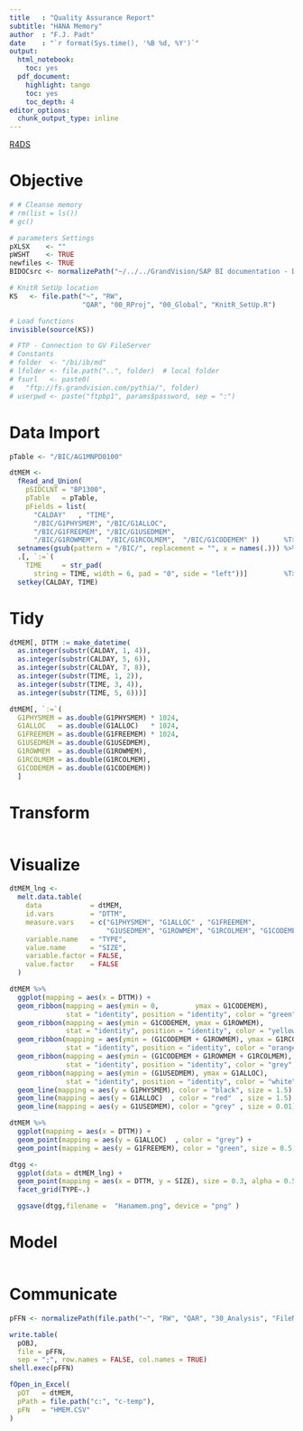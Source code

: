 ```yaml
---
title   : "Quality Assurance Report"
subtitle: "HANA Memory"
author  : "F.J. Padt"
date    : "`r format(Sys.time(), '%B %d, %Y')`"
output:
  html_notebook:
    toc: yes
  pdf_document:
    highlight: tango
    toc: yes
    toc_depth: 4
editor_options: 
  chunk_output_type: inline
---
```


[R4DS](http://r4ds.had.co.nz/introduction.html)

# Objective

```r
# # Cleanse memory
# rm(list = ls())
# gc()

# parameters Settings
pXLSX    <- "" 
pWSHT    <- TRUE
newfiles <- TRUE
BIDOCsrc <- normalizePath("~/../../GrandVision/SAP BI documentation - Documents/bi-doc/src/")

# KnitR SetUp location
KS   <- file.path("~", "RW",
                  "QAR", "00_RProj", "00_Global", "KnitR_SetUp.R")

# Load functions
invisible(source(KS))

# FTP - Connection to GV FileServer
# Constants
# folder  <- "/bi/ib/md"          
# lfolder <- file.path("..", folder)  # local folder
# fsurl   <- paste0(
#   "ftp://fs.grandvision.com/pythia/", folder)
# userpwd <- paste("ftpbp1", params$password, sep = ":")

```

# Data Import

```r
pTable <- "/BIC/AG1MNPD0100"

dtMEM <-
  fRead_and_Union(
    pSIDCLNT = "BP1300",
    pTable   = pTable,
    pFields = list(
      "CALDAY"   , "TIME", 
      "/BIC/G1PHYSMEM", "/BIC/G1ALLOC", 
      "/BIC/G1FREEMEM", "/BIC/G1USEDMEM", 
      "/BIC/G1ROWMEM",  "/BIC/G1RCOLMEM",  "/BIC/G1CODEMEM" ))      %T>%
  setnames(gsub(pattern = "/BIC/", replacement = "", x = names(.))) %>%
  .[, `:=`(
    TIME     = str_pad(
      string = TIME, width = 6, pad = "0", side = "left"))]         %T>%
  setkey(CALDAY, TIME)

```


# Tidy

```r
dtMEM[, DTTM := make_datetime(
  as.integer(substr(CALDAY, 1, 4)), 
  as.integer(substr(CALDAY, 5, 6)),
  as.integer(substr(CALDAY, 7, 8)),
  as.integer(substr(TIME, 1, 2)),
  as.integer(substr(TIME, 3, 4)),
  as.integer(substr(TIME, 5, 6)))]

dtMEM[, `:=`(
  G1PHYSMEM = as.double(G1PHYSMEM) * 1024,
  G1ALLOC   = as.double(G1ALLOC)   * 1024,
  G1FREEMEM = as.double(G1FREEMEM) * 1024,
  G1USEDMEM = as.double(G1USEDMEM),
  G1ROWMEM  = as.double(G1ROWMEM),
  G1RCOLMEM = as.double(G1RCOLMEM),
  G1CODEMEM = as.double(G1CODEMEM)) 
  ]
```

# Transform

```r


```

# Visualize

```r
dtMEM_lng <- 
  melt.data.table(
    data            = dtMEM,
    id.vars         = "DTTM",
    measure.vars    = c("G1PHYSMEM", "G1ALLOC" , "G1FREEMEM",
                        "G1USEDMEM", "G1ROWMEM", "G1RCOLMEM", "G1CODEMEM"),
    variable.name   = "TYPE",
    value.name      = "SIZE",
    variable.factor = FALSE,
    value.factor    = FALSE
  ) 

dtMEM %>% 
  ggplot(mapping = aes(x = DTTM)) + 
  geom_ribbon(mapping = aes(ymin = 0,         ymax = G1CODEMEM), 
              stat = "identity", position = "identity", color = "green", fill = "green")   +
  geom_ribbon(mapping = aes(ymin = G1CODEMEM, ymax = G1ROWMEM), 
              stat = "identity", position = "identity", color = "yellow", fill = "yellow") +
  geom_ribbon(mapping = aes(ymin = (G1CODEMEM + G1ROWMEM), ymax = G1RCOLMEM), 
              stat = "identity", position = "identity", color = "orange", fill = "orange") +
  geom_ribbon(mapping = aes(ymin = (G1CODEMEM + G1ROWMEM + G1RCOLMEM), ymax = G1USEDMEM), 
              stat = "identity", position = "identity", color = "grey", fill = "grey")     +
  geom_ribbon(mapping = aes(ymin = (G1USEDMEM), ymax = G1ALLOC), 
              stat = "identity", position = "identity", color = "white", fill = "white")   +
  geom_line(mapping = aes(y = G1PHYSMEM), color = "black", size = 1.5) +
  geom_line(mapping = aes(y = G1ALLOC)  , color = "red"  , size = 1.5) +  
  geom_line(mapping = aes(y = G1USEDMEM), color = "grey" , size = 0.01)  

dtMEM %>% 
  ggplot(mapping = aes(x = DTTM)) + 
  geom_point(mapping = aes(y = G1ALLOC)  , color = "grey") +
  geom_point(mapping = aes(y = G1FREEMEM), color = "green", size = 0.5, alpha = 0.05)

dtgg <- 
  ggplot(data = dtMEM_lng) + 
  geom_point(mapping = aes(x = DTTM, y = SIZE), size = 0.3, alpha = 0.5, color = "blue") +
  facet_grid(TYPE~.) 

  ggsave(dtgg,filename =  "Hanamem.png", device = "png" )

```

# Model

```r

```

# Communicate

```r

pFFN <- normalizePath(file.path("~", "RW", "QAR", "30_Analysis", "FileName.csv"))

write.table(
  pOBJ,
  file = pFFN, 
  sep = ";", row.names = FALSE, col.names = TRUE)
shell.exec(pFFN)

fOpen_in_Excel(
  pDT   = dtMEM,
  pPath = file.path("c:", "c-temp"),
  pFN   = "HMEM.CSV" 
)
```


